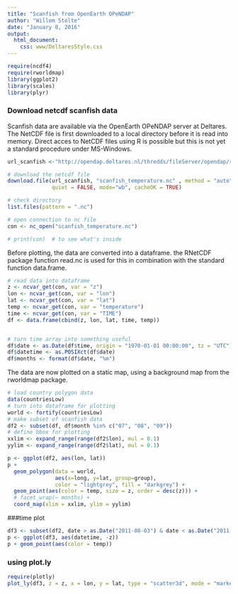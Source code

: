 ```yaml
---
title: "Scanfish from OpenEarth OPeNDAP"
author: "Willem Stolte"
date: "January 8, 2016"
output:
  html_document:
    css: www/DeltaresStyle.css
---
```


```r
require(ncdf4)
require(rworldmap)
library(ggplot2)
library(scales)
library(plyr)
```

### Download netcdf scanfish data

Scanfish data are available via the OpenEarth OPeNDAP server at Deltares. The NetCDF file is first downloaded to a local directory before it is read into memory. Direct acces to NetCDF files using R is possible but this is not yet a standard procedure under MS-Windows. 

```r

url_scanfish <-"http://opendap.deltares.nl/thredds/fileServer/opendap/rijkswaterstaat/scanfish/scanfish_temperature.nc" 

# download the netcdf file
download.file(url_scanfish, "scanfish_temperature.nc" , method = "auto",
              quiet = FALSE, mode="wb", cacheOK = TRUE)

# check directory
list.files(pattern = ".nc")

# open connection to nc file
con <- nc_open("scanfish_temperature.nc")

# print(con)  # to see what's inside
```

Before plotting, the data are converted into a dataframe. the RNetCDF package function read.nc is used for this in combination with the standard function data.frame. 

```r
# read data into dataframe
z <- ncvar_get(con, var = "z")
lon <- ncvar_get(con, var = "lon")
lat <- ncvar_get(con, var = "lat")
temp <- ncvar_get(con, var = "temperature")
time <- ncvar_get(con, var = "TIME")
df <- data.frame(cbind(z, lon, lat, time, temp))


# turn time array into something useful
df$date <- as.Date(df$time, origin = "1970-01-01 00:00:00", tz = "UTC")
df$datetime <- as.POSIXct(df$date)
df$months <- format(df$date, "%m")
```

The data are now plotted on a static map, using a background map from the rworldmap package. 

```r
# load country polygon data
data(countriesLow)
# turn into dataframe for plotting
world <- fortify(countriesLow)
# make subset of scanfish data
df2 <- subset(df, df$month %in% c("07", "08", "09"))
# define bbox for plotting
xxlim <- expand_range(range(df2$lon), mul = 0.1)
yylim <- expand_range(range(df2$lat), mul = 0.1)

p <- ggplot(df2, aes(lon, lat))
p + 
  geom_polygon(data = world,
               aes(x=long, y=lat, group=group),
               color = "lightgrey", fill = "darkgrey") +
  geom_point(aes(color = temp, size = z, order = desc(z))) +
  # facet_wrap(~ months) +
  coord_map(xlim = xxlim, ylim = yylim)


```


###time plot
```r
df3 <- subset(df2, date > as.Date("2011-08-03") & date < as.Date("2011-08-04"))
p <- ggplot(df3, aes(datetime, -z))
p + geom_point(aes(color = temp))

```


### using plot.ly

```r
require(plotly)
plot_ly(df3, z = z, x = lon, y = lat, type = "scatter3d", mode = "markers", color = temp)


```


